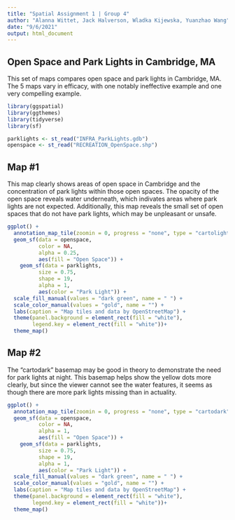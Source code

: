 ```yaml
---
title: "Spatial Assignment 1 | Group 4"
author: "Alanna Wittet, Jack Halverson, Wladka Kijewska, Yuanzhao Wang"
date: "9/6/2021"
output: html_document
---
```


## Open Space and Park Lights in Cambridge, MA

This set of maps compares open space and park lights in Cambridge, MA. The 5 maps vary in efficacy, with one notably ineffective example and one very compelling example.

```r
library(ggspatial)
library(ggthemes)
library(tidyverse)
library(sf)
```

```r
parklights <- st_read("INFRA_ParkLights.gdb")
openspace <- st_read("RECREATION_OpenSpace.shp")
```

## Map #1
This map clearly shows areas of open space in Cambridge and the concentration of park lights within those open spaces. The opacity of the open space reveals water underneath, which indivates areas where park lights are not expected. Additionally, this map reveals the small set of open spaces that do not have park lights, which may be unpleasant or unsafe.


```r
ggplot() +
  annotation_map_tile(zoomin = 0, progress = "none", type = "cartolight") +
  geom_sf(data = openspace,
          color = NA,
          alpha = 0.25,
          aes(fill = "Open Space")) +
    geom_sf(data = parklights,
          size = 0.75,      
          shape = 19,
          alpha = 1,
          aes(color = "Park Light")) +
  scale_fill_manual(values = "dark green", name = " ") +
  scale_color_manual(values = "gold", name = "") +
  labs(caption = "Map tiles and data by OpenStreetMap") +
  theme(panel.background = element_rect(fill = "white"),
        legend.key = element_rect(fill = "white"))+
  theme_map() 

```

## Map #2
The "cartodark" basemap may be good in theory to demonstrate the need for park lights at night. This basemap helps show the yellow dots more clearly, but since the viewer cannot see the water features, it seems as though there are more park lights missing than in actuality.


```R
ggplot() +
  annotation_map_tile(zoomin = 0, progress = "none", type = "cartodark") +
  geom_sf(data = openspace,
          color = NA,
          alpha = 1,
          aes(fill = "Open Space")) +
    geom_sf(data = parklights,
          size = 0.75,      
          shape = 19,
          alpha = 1,
          aes(color = "Park Light")) +
  scale_fill_manual(values = "dark green", name = " ") +
  scale_color_manual(values = "gold", name = "") +
  labs(caption = "Map tiles and data by OpenStreetMap") +
  theme(panel.background = element_rect(fill = "white"),
        legend.key = element_rect(fill = "white"))+
  theme_map() 
```